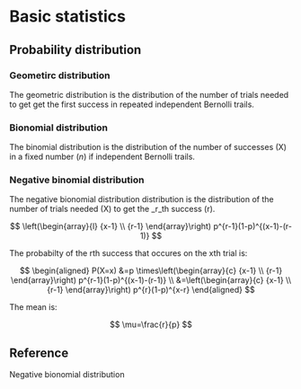 # Basic statistics

## Probability distribution 


### Geometirc distribution

The geometric distribution is the distribution of the number of trials needed to get get the first success in repeated independent Bernolli trails. 


### Bionomial distribution 

The binomial distribution is the distribution of the number of successes (X) in  a fixed number (_n_) if independent Bernolli trails. 

### Negative binomial distribution


The negative bionomial distribution distribution is the distribution of the number of trials needed (X) to get the _r_th success (r). 



$$
\left(\begin{array}{l}
{x-1} \\
{r-1}
\end{array}\right) p^{r-1}(1-p)^{(x-1)-(r-1)}
$$


The probabilty of the rth success that occures on the xth trial is: 

$$
\begin{aligned}
P(X=x) &=p \times\left(\begin{array}{c}
{x-1} \\
{r-1}
\end{array}\right) p^{r-1}(1-p)^{(x-1)-(r-1)} \\
&=\left(\begin{array}{c}
{x-1} \\
{r-1}
\end{array}\right) p^{r}(1-p)^{x-r}
\end{aligned}
$$

The mean is:

$$
\mu=\frac{r}{p}
$$




## Reference

Negative bionomial distribution 
